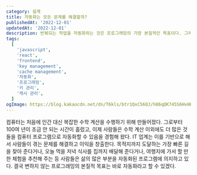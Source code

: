 ```yaml
---
category: 설계
title: 자동화는 모든 문제를 해결할까?
publishedAt: '2022-12-01'
updatedAt: '2022-12-01'
description: 반복되는 작업을 자동화하는 것은 프로그래밍의 가장 본질적인 목표이다. 그러나 자동화가 문제를 해결하는 가장 최선의 방법은 아닌 경우도 있다. 실무에서 사소할 수도 있는 부분에 대해 자동화 여부를 고민하게 됐던 경험과 함께 그 이유를 정리해 보고자 한다.
tags:
  [
    'javascript',
    'react',
    'frontend',
    'key management',
    'cache management',
    '자동화',
    '프로그래밍',
    '키 관리',
    '캐시 관리',
  ]
ogImage: https://blog.kakaocdn.net/dn/T6kls/btr1QxC568J/h86qQK745S6HvHH1ij8KK1/img.png
---
```


컴퓨터는 처음에 인간 대신 복잡한 수학 계산을 수행하기 위해 만들어졌다. 그로부터 100여 년이 조금 안 되는 시간이 흘렀고, 이제 사람들은 수학 계산 이외에도 더 많은 것들을 컴퓨터 프로그램으로 자동화할 수 있음을 경험해 왔다. IT 업계는 이를 기반으로 해서 사람들이 겪는 문제를 해결하고 이익을 창출한다. 목적지까지 도달하는 가장 빠른 길을 찾아 준다거나, 오늘 먹을 저녁 식사를 집까지 배달해 준다거나, 여행지에 가서 할 만한 체험을 추천해 주는 등 사람들은 삶의 많은 부분을 자동화된 프로그램에 의지하고 있다. 결국 변하지 않는 프로그래밍의 본질적 목표는 바로 자동화라고 할 수 있겠다.
